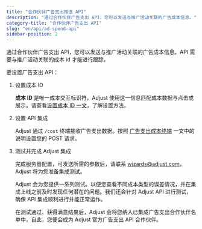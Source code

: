 ```yaml
---
title: "合作伙伴广告支出推送 API"
description: "通过合作伙伴广告支出 API，您可以发送与推广活动关联的广告成本信息。"
category-title: "合作伙伴广告支出 API"
slug: "en/api/ad-spend-api"
sidebar-position: 2
---
```

通过合作伙伴广告支出 API，您可以发送与推广活动关联的广告成本信息。API 需要与推广活动关联的成本 id 才能进行跟踪。

要设置广告支出 API：

1. 设置成本 ID

   **成本 ID** 是唯一成本交互标识符，Adjust 使用这一信息匹配成本数据与点击或展示。请查看[设置成本 ID 一文](/en/api/ad-spend-api/cost-id)，了解设置方法。
2. 设置 API 集成

   Adjust 通过 `/cost` 终端接收广告支出数据。按照 [广告支出成本终端](/en/api/ad-spend-api/cost-endpoint) 一文中的说明设置您的 POST 请求。
3. 测试并完成 Adjust 集成

   完成服务器配置，可发送所需的参数后，请联系 [wizards@adjust.com](mailto:wizards@adjust.com)，Adjust 将为您准备集成测试。

   Adjust 会为您提供一系列测试。以便您查看不同成本类型的误差情况，并在集成上线之前及时发现任何潜在的问题。我们还会针对 Adjust API 进行测试，确保 API 集成顺利进行并能正常运作。

   在测试通过、获得满意结果后，Adjust 会将您纳入已集成广告支出合作伙伴名单中，自此，您便会成为 Adjust 官方广告支出 API 合作伙伴。

